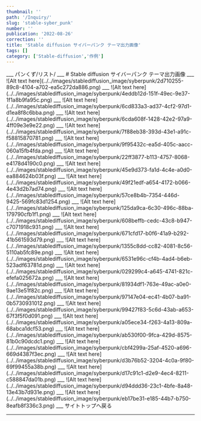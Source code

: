 ```yaml
---
thumbnail: ''
path: '/Inquiry/'
slug: 'stable-syber_punk'
number: ''
publication: '2022-08-26'
correction: ''
title: 'Stable diffusion サイバーパンク テーマ出力画像'
tags: []
category: ['Stable-diffusion','作例']
---
```




<Layout>
___
パンくず/リスト/
___
# Stable diffusion サイバーパンク テーマ出力画像
___
![Alt text here](../../images/stablediffusion_image/syberpunk/2d710255-89c8-4104-a702-ea5c272da886.png)
___
![Alt text here](../../images/stablediffusion_image/syberpunk/4eddb12d-151f-49ec-9e37-1f1a8b9fa95c.png)
___
![Alt text here](../../images/stablediffusion_image/syberpunk/6cd833a3-ad37-4cf2-97d1-d1ea8f8c6bba.png)
___
![Alt text here](../../images/stablediffusion_image/syberpunk/6cda608f-1428-42e2-97a9-4ff09e3e9e22.png)
___
![Alt text here](../../images/stablediffusion_image/syberpunk/7f88eb38-393d-43e1-a91c-f58815870781.png)
___
![Alt text here](../../images/stablediffusion_image/syberpunk/9f95432c-ea5d-405c-aacc-060a15fb4fda.png)
___
![Alt text here](../../images/stablediffusion_image/syberpunk/22ff3877-b113-4757-8068-e4178d4190c0.png)
___
![Alt text here](../../images/stablediffusion_image/syberpunk/45e9d373-fa1d-4c4e-a0d0-ea884624b03f.png)
___
![Alt text here](../../images/stablediffusion_image/syberpunk/49f21edf-a654-4172-b066-4e43d2b7ad74.png)
___
![Alt text here](../../images/stablediffusion_image/syberpunk/57ce8b4b-7354-446d-9425-569fc83d1254.png)
___
![Alt text here](../../images/stablediffusion_image/syberpunk/125da9ca-6c30-496c-88ba-179790cfb1f1.png)
___
![Alt text here](../../images/stablediffusion_image/syberpunk/608beffb-cedc-43c8-b947-c7071918c931.png)
___
![Alt text here](../../images/stablediffusion_image/syberpunk/671cfd17-b0f6-41a9-b292-41b561593d79.png)
___
![Alt text here](../../images/stablediffusion_image/syberpunk/1355c8dd-cc82-4081-8c56-5110ab5fc89e.png)
___
![Alt text here](../../images/stablediffusion_image/syberpunk/6531e96c-cf4b-4ad4-b6eb-523adf63781d.png)
___
![Alt text here](../../images/stablediffusion_image/syberpunk/029299c4-a645-4741-821c-efefa025672a.png)
___
![Alt text here](../../images/stablediffusion_image/syberpunk/81934df1-763e-49ac-a0e0-9ae13e51f82c.png)
___
![Alt text here](../../images/stablediffusion_image/syberpunk/97147e04-ec41-4b07-ba91-0b5730931012.png)
___
![Alt text here](../../images/stablediffusion_image/syberpunk/99427f83-5c6d-43ab-a653-67f3f5f0d091.png)
___
![Alt text here](../../images/stablediffusion_image/syberpunk/a05ece34-f263-4a13-809a-68abca1dcf53.png)
___
![Alt text here](../../images/stablediffusion_image/syberpunk/ab530f00-9fca-429d-8575-81b0c90dcdc1.png)
___
![Alt text here](../../images/stablediffusion_image/syberpunk/cbf4299a-25af-4520-a696-669d4387f3ec.png)
___
![Alt text here](../../images/stablediffusion_image/syberpunk/d3b76b52-3204-4c0a-9f80-69f99455a38b.png)
___
![Alt text here](../../images/stablediffusion_image/syberpunk/d17c91c1-d2e9-4ec4-8211-c588847da01b.png)
___
![Alt text here](../../images/stablediffusion_image/syberpunk/d94ddd36-23c1-4bfe-8a48-13e43b7d931e.png)
___
![Alt text here](../../images/stablediffusion_image/syberpunk/eb17be31-e185-44b7-b750-8eafb8f336c3.png)
___


<Link to="/">サイトトップへ戻る</Link>

___

</Layout>
